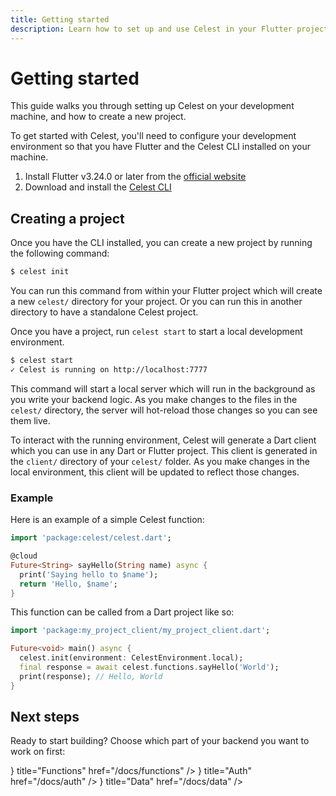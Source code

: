 ```yaml
---
title: Getting started
description: Learn how to set up and use Celest in your Flutter project.
---
```



# Getting started

This guide walks you through setting up Celest on your development machine, and how to create a new project.

To get started with Celest, you'll need to configure your development environment so that you have Flutter and the Celest CLI installed on your machine.

1. Install Flutter v3.24.0 or later from the [official website](https://docs.flutter.dev/get-started/install)
2. Download and install the [Celest CLI](https://celest.dev/download)

## Creating a project

Once you have the CLI installed, you can create a new project by running the following command:

```bash
$ celest init
```

You can run this command from within your Flutter project which will create a new `celest/` directory for your project. Or you can run
this in another directory to have a standalone Celest project.

Once you have a project, run `celest start` to start a local development environment.

```bash
$ celest start
✓ Celest is running on http://localhost:7777
```

This command will start a local server which will run in the background as you write your backend logic. As you make changes to the files in the `celest/` directory, 
the server will hot-reload those changes so you can see them live.

To interact with the running environment, Celest will generate a Dart client which you can use in any Dart or Flutter project. This client 
is generated in the `client/` directory of your `celest/` folder. As you make changes in the local environment, this client will be updated to reflect those changes.

### Example

Here is an example of a simple Celest function:

```dart
import 'package:celest/celest.dart';

@cloud
Future<String> sayHello(String name) async {
  print('Saying hello to $name');
  return 'Hello, $name';
}
```

This function can be called from a Dart project like so:

```dart
import 'package:my_project_client/my_project_client.dart';

Future<void> main() async {
  celest.init(environment: CelestEnvironment.local);
  final response = await celest.functions.sayHello('World');
  print(response); // Hello, World
}
```

## Next steps

Ready to start building? Choose which part of your backend you want to work on first:

<div className="my-8">
<Cards displayName="Features">
  <Card icon={<FunctionsIcon />} title="Functions" href="/docs/functions" />
  <Card icon={<AuthIcon />} title="Auth" href="/docs/auth" />
  <Card icon={<DataIcon />} title="Data" href="/docs/data" />
</Cards>
</div>
